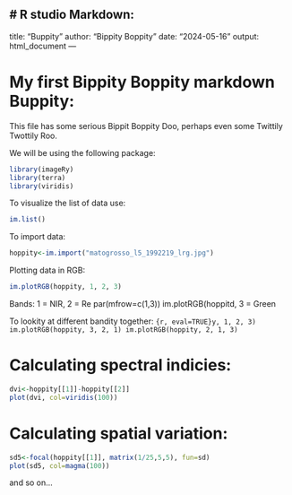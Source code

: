 # R studio Markdown:
---
title: "Buppity"
author: "Bippity Boppity"
date: "2024-05-16"
output: html_document
---

# My first Bippity Boppity markdown Buppity:
This file has some serious Bippit Boppity Doo, perhaps even some Twittily Twottily Roo.

We will be using the following package:
```r
library(imageRy)
library(terra)
library(viridis)
```

To visualize the list of data use:
```r
im.list()
```

To import data:
```r
hoppity<-im.import("matogrosso_l5_1992219_lrg.jpg")
```

Plotting data in RGB:
```r
im.plotRGB(hoppity, 1, 2, 3)
```

Bands:
1 = NIR, 2 = Re
par(mfrow=c(1,3))
im.plotRGB(hoppitd, 3 = Green

To lookity at different bandity together:
```{r, eval=TRUE}y, 1, 2, 3)
im.plotRGB(hoppity, 3, 2, 1)
im.plotRGB(hoppity, 2, 1, 3)
```

# Calculating spectral indicies:
```r
dvi<-hoppity[[1]]-hoppity[[2]]
plot(dvi, col=viridis(100))
```

# Calculating spatial variation:
```r
sd5<-focal(hoppity[[1]], matrix(1/25,5,5), fun=sd)
plot(sd5, col=magma(100))
```

and so on...
